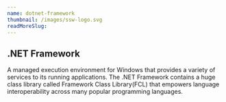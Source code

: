 ```yaml
---
name: dotnet-framework
thumbnail: /images/ssw-logo.svg
readMoreSlug:
---
```


## .NET Framework

A managed execution environment for Windows that provides a variety of services to its running applications. The .NET Framework contains a huge class library called Framework Class Library(FCL) that empowers language interoperability across many popular programming languages.
